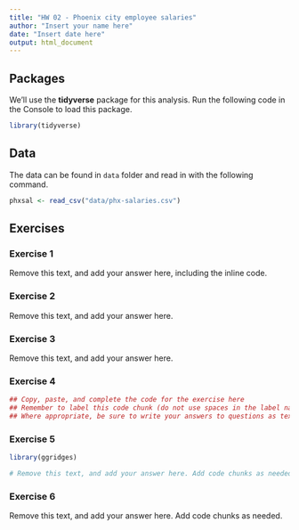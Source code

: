 ```yaml
---
title: "HW 02 - Phoenix city employee salaries"
author: "Insert your name here"
date: "Insert date here"
output: html_document
---
```


## Packages

We'll use the **tidyverse** package for this analysis.
Run the following code in the Console to load this package.

```r
library(tidyverse)
```

## Data

The data can be found in `data` folder and read in with the following command.

```r
phxsal <- read_csv("data/phx-salaries.csv")
```

## Exercises

### Exercise 1

Remove this text, and add your answer here, including the inline code.

### Exercise 2

Remove this text, and add your answer here.

### Exercise 3

Remove this text, and add your answer here.

### Exercise 4

```r
## Copy, paste, and complete the code for the exercise here
## Remember to label this code chunk (do not use spaces in the label name)
## Where appropriate, be sure to write your answers to questions as text below
```

### Exercise 5

```r
library(ggridges)

# Remove this text, and add your answer here. Add code chunks as needed. 
```

### Exercise 6

Remove this text, and add your answer here. Add code chunks as needed. 
